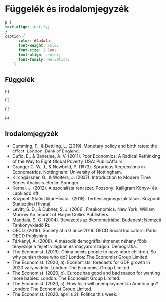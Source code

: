 # Függelék és irodalomjegyzék {#Chapter-7}

```css
p {
text-align: justify;
}
caption {
      color: #4a4a4a;
      font-weight: bold;
      font-size: 1.2em;
      text-align: center;
      font-family: Helvetica;
    } 
```

## Függelék

```r
F1
```

```r
F2
```

```r
F3
```

```r
F4
```

## Irodalomjegyzék

+ Cumming, F., & Dettling, L. (2019). Monetary policy and birth rates: the effect. London: Bank of England.
+ Duflo, E., & Banerjee, A. V. (2011). Poor Economics: A Radical Rethinking of the Way to Fight Global Poverty. USA: PublicAffairs.
+ Granger C. W. J., & Newbold, P. (1973). Sprurious Regressions in Econometrics. Nottingham: University of Nottingham.
+ Kirchgässner, G., & Wolters, J. (2007). Introduction to Modern Time Series Analysis. Berlin: Springer.
+ Kornai, J. (2012). A szocialista rendszer. Pozsony: Kalligram Könyv- és Lapkiadó Kft.
+ Központi Statisztikai Hivatal. (2018). Terhességmegszakítások. Központi Statisztikai Hivatal.
+ Levitt, S. D., & Dubner, S. J. (2006). Freakonomics. New York: William Morrow An Imprint of HarperCollins Publishers.
+ Maddala, S. G. (2004). Bevezetés az ökonometriába. Budapest: Nemzeti Tankönyvkiadó Rt.
+ OECD. (2019). Society at a Glance 2019: OECD Social Indicators. Paris: OECD Publishing.
+ Tárkányi, Á. (2008). A második demográfiai átmenet néhány főbb tényezője a fejlett világban és magyarországon. Demográfia.
+ The Economist. (2019). China needs people to have more children. So why punish those who do? London: The Economist Group Limited.
+ The Economist. (2020, a). Economists’ forecasts for GDP growth in 2020 vary widely. London: The Economist Group Limited.
+ The Economist. (2020, b). Europe has good and bad reason for wanting more babies. London: The Economist Group Limited.
+ The Economist. (2020, c). How high will unemployment in America go? London: The Economist Group Limited.
+ The Economist. (2020. április 2). Politics this week.

